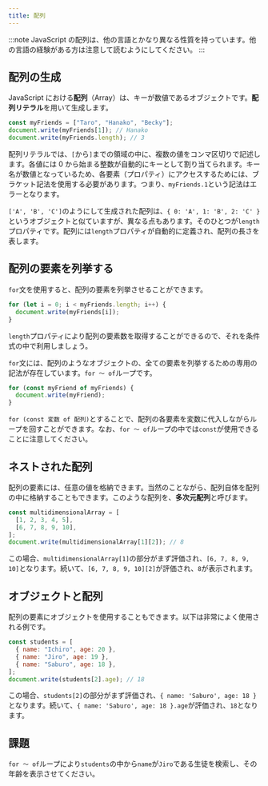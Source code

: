 ```yaml
---
title: 配列
---
```


:::note
JavaScript の配列は、他の言語とかなり異なる性質を持っています。他の言語の経験がある方は注意して読むようにしてください。
:::

## 配列の生成

JavaScript における**配列**（Array）は、キーが数値であるオブジェクトです。**配列リテラル**を用いて生成します。

```js
const myFriends = ["Taro", "Hanako", "Becky"];
document.write(myFriends[1]); // Hanako
document.write(myFriends.length); // 3
```

配列リテラルでは、`[`から`]`までの領域の中に、複数の値をコンマ区切りで記述します。各値には 0 から始まる整数が自動的にキーとして割り当てられます。キー名が数値となっているため、各要素（プロパティ）にアクセスするためには、ブラケット記法を使用する必要があります。つまり、`myFriends.1`という記法はエラーとなります。

`['A', 'B', 'C']`のようにして生成された配列は、`{ 0: 'A', 1: 'B', 2: 'C' }`というオブジェクトと似ていますが、異なる点もあります。そのひとつが`length`プロパティです。配列には`length`プロパティが自動的に定義され、配列の長さを表します。

## 配列の要素を列挙する

`for`文を使用すると、配列の要素を列挙させることができます。

```js
for (let i = 0; i < myFriends.length; i++) {
  document.write(myFriends[i]);
}
```

`length`プロパティにより配列の要素数を取得することができるので、それを条件式の中で利用しましょう。

`for`文には、配列のようなオブジェクトの、全ての要素を列挙するための専用の記法が存在しています。`for 〜 of`ループです。

```js
for (const myFriend of myFriends) {
  document.write(myFriend);
}
```

`for (const 変数 of 配列)`とすることで、配列の各要素を変数に代入しながらループを回すことができます。なお、`for 〜 of`ループの中では`const`が使用できることに注意してください。

## ネストされた配列

配列の要素には、任意の値を格納できます。当然のことながら、配列自体を配列の中に格納することもできます。このような配列を、**多次元配列**と呼びます。

```js
const multidimensionalArray = [
  [1, 2, 3, 4, 5],
  [6, 7, 8, 9, 10],
];
document.write(multidimensionalArray[1][2]); // 8
```

この場合、`multidimensionalArray[1]`の部分がまず評価され、`[6, 7, 8, 9, 10]`となります。続いて、`[6, 7, 8, 9, 10][2]`が評価され、`8`が表示されます。

## オブジェクトと配列

配列の要素にオブジェクトを使用することもできます。以下は非常によく使用される例です。

```js
const students = [
  { name: "Ichiro", age: 20 },
  { name: "Jiro", age: 19 },
  { name: "Saburo", age: 18 },
];
document.write(students[2].age); // 18
```

この場合、`students[2]`の部分がまず評価され、`{ name: 'Saburo', age: 18 }`となります。続いて、`{ name: 'Saburo', age: 18 }.age`が評価され、`18`となります。

## 課題

`for ～ of`ループにより`students`の中から`name`が`Jiro`である生徒を検索し、その年齢を表示させてください。

